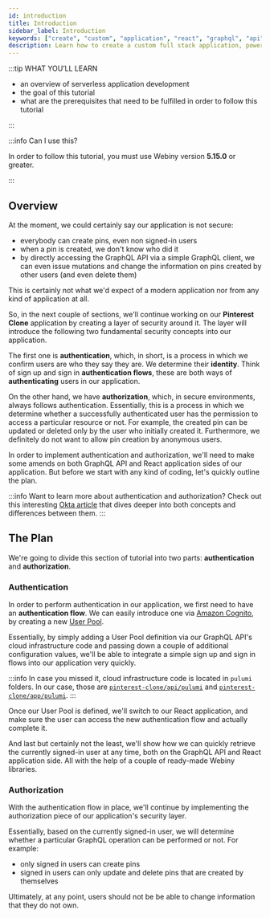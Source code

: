 ```yaml
---
id: introduction
title: Introduction
sidebar_label: Introduction
keywords: ["create", "custom", "application", "react", "graphql", "api", "scaffolding"]
description: Learn how to create a custom full stack application, powered by React and a GraphQL API.
---
```



:::tip WHAT YOU’LL LEARN

- an overview of serverless application development
- the goal of this tutorial
- what are the prerequisites that need to be fulfilled in order to follow this tutorial

:::

:::info Can I use this?

In order to follow this tutorial, you must use Webiny version **5.15.0** or greater.

:::

## Overview

At the moment, we could certainly say our application is not secure:

- everybody can create pins, even non signed-in users
- when a pin is created, we don't know who did it
- by directly accessing the GraphQL API via a simple GraphQL client, we can even issue mutations and change the information on pins created by other users (and even delete them)

This is certainly not what we'd expect of a modern application nor from any kind of application at all.

So, in the next couple of sections, we'll continue working on our **Pinterest Clone** application by creating a layer of security around it. The layer will introduce the following two fundamental security concepts into our application.

The first one is **authentication**, which, in short, is a process in which we confirm users are who they say they are. We determine their **identity**. Think of sign up and sign in **authentication flows**, these are both ways of **authenticating** users in our application.

On the other hand, we have **authorization**, which, in secure environments, always follows authentication. Essentially, this is a process in which we determine whether a successfully authenticated user has the permission to access a particular resource or not. For example, the created pin can be updated or deleted only by the user who initially created it. Furthermore, we definitely do not want to allow pin creation by anonymous users.

In order to implement authentication and authorization, we'll need to make some amends on both GraphQL API and React application sides of our application. But before we start with any kind of coding, let's quickly outline the plan.

:::info
Want to learn more about authentication and authorization? Check out this interesting [Okta article](https://www.okta.com/identity-101/authentication-vs-authorization/) that dives deeper into both concepts and differences between them.
:::

## The Plan

We're going to divide this section of tutorial into two parts: **authentication** and **authorization**.

### Authentication

In order to perform authentication in our application, we first need to have an **authentication flow**. We can easily introduce one via [Amazon Cognito](https://aws.amazon.com/cognito/), by creating a new [User Pool](https://docs.aws.amazon.com/cognito/latest/developerguide/getting-started-with-cognito-user-pools.html).

Essentially, by simply adding a User Pool definition via our GraphQL API's cloud infrastructure code and passing down a couple of additional configuration values, we'll be able to integrate a simple sign up and sign in flows into our application very quickly.

:::info
In case you missed it, cloud infrastructure code is located in `pulumi` folders. In our case, those are [`pinterest-clone/api/pulumi`](https://github.com/webiny/webiny-examples/tree/master/create-custom-application/05-security/05.00-introduction/pinterest-clone/api/pulumi) and [`pinterest-clone/app/pulumi`](https://github.com/webiny/webiny-examples/tree/master/create-custom-application/05-security/05.00-introduction/pinterest-clone/app/pulumi).
:::

Once our User Pool is defined, we'll switch to our React application, and make sure the user can access the new authentication flow and actually complete it.

And last but certainly not the least, we'll show how we can quickly retrieve the currently signed-in user at any time, both on the GraphQL API and React application side. All with the help of a couple of ready-made Webiny libraries.

<!-- So, we'll start with adjusting our GraphQL API and adding a new cloud infrastructure resource into the mix: the [Amazon Cognito User Pool](https://docs.aws.amazon.com/cognito/latest/developerguide/cognito-user-identity-pools.html). Essentially, this is what will enable us to easily introduce a user authentication flow into our application. In other words, via its [Hosted UI](https://docs.aws.amazon.com/cognito/latest/developerguide/cognito-user-pools-app-integration.html) option, it will provide us with an easy way for users to sign up and sign in into the application and authenticate themselves. -->

### Authorization

With the authentication flow in place, we'll continue by implementing the authorization piece of our application's security layer.

Essentially, based on the currently signed-in user, we will determine whether a particular GraphQL operation can be performed or not. For example:

- only signed in users can create pins
- signed in users can only update and delete pins that are created by themselves

Ultimately, at any point, users should not be be able to change information that they do not own.



<!-- Now that we have this brief overview of the authentication flow we're about to use, we can start with the actual implementation. We'll start by making a couple of additions to our cloud infrastructure code, both on the GraphQL API and React application side. Once we have the necessary cloud infrastructure resources deployed, we can then move to application code and connect everything together. -->
